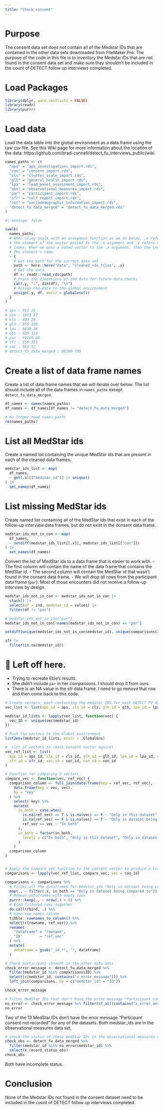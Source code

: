 ```yaml
---
title: "Check consent"
---
```


# Purpose

The consent data set does not contain all of the Medstar IDs that are contained in the other data sets downloaded from FileMaker Pro. The purpose of the code in this file is to inventory the Medstar IDs that are not found in the consent data set and make sure they shouldn't be included in the count of DETECT follow up interviews completed.


# Load Packages

```r
library(dplyr, warn.conflicts = FALSE)
library(readr)
library(purrr)
```

# Load data

Load the data table into the global environment as a data frame using the raw csv file. See this Wiki page for more information about the location of the data: https://github.com/brad-cannell/detect_fu_interviews_public/wiki. 

```r
names_paths <- c(
  "aps" = "aps_investigations_import.rds",
  "con" = "consent_import.rds",
  "cls" = "clutter_scale_import.rds",
  "glh" = "general_health_import.rds",
  "lpa" = "lead_panel_assessment_import.rds",
  "obs" = "observational_measures_import.rds",
  "par" = "participant_import.rds",
  "sfr" = "self_report_import.rds",
  "soc" = "sociodemographic_information_import.rds",
  "detect_fu_data_merged" = "detect_fu_data_merged.rds"
)
```

```r
#| message: false

iwalk(
  names_paths,
  # When using iwalk with an anonymous function as we do below, .x refers to 
  # the element of the vector passed to the .x argument and .y refers to the
  # index. When we pass a named vector to the .x argument, then the index is
  # The element's name.
  ~ {
    # Get the path for the current data set
    path <- here::here("data", "cleaned_rds_files", .x)
    # Get the data
    df <- readr::read_rds(path)
    # Print the dimensions of the data for future data checks
    cat(.y, ":", dim(df), "\n")
    # Assign the data to the global environment
    assign(.y, df, envir = globalenv())
  }
)

# aps : 951 22 
# con : 1013 17 
# cls : 893 29 
# glh : 955 105 
# lpa : 6838 38 
# obs : 935 132 
# par : 92160 84 
# sfr : 956 351 
# soc : 963 52 
# detect_fu_data_merged : 98200 799 
```


# Create a list of data frame names

Create a list of data frame names that we will iterate over below. The list should include all of the data frames in `names_paths` except `detect_fu_data_merged`.

```r
df_names <- names(names_paths)
df_names <- df_names[df_names != "detect_fu_data_merged"]
```

```r
# No longer need names_paths
rm(names_paths)
```


# List all MedStar ids

Create a named list containing the unique MedStar ids that are present in each of the cleaned data frames.

```r
medstar_ids_list <- map(
  df_names,
  ~ get(.x)[["medstar_id"]] |> unique()
) |> 
  set_names(df_names)
```


# List missing MedStar ids

Create named list containing all of the MedStar ids that exist in each of the follow-up interview data frames, but do not exist in the consent data frame.

```r
medstar_ids_not_in_con <- map(
  df_names,
  ~ setdiff(medstar_ids_list[[.x]], medstar_ids_list[["con"]])
) |> 
  set_names(df_names)
```

Convert the list of MedStar ids to a data frame that is easier to work with. 
- The first column will contain the name of the data frame that contains the MedStar id.
- The second column will contain the MedStar id that wasn't found in the consent data frame.
- We will drop all rows from the participant data frame (`par`). Most of those encounters did not receive a follow-up interview by design.

```r
medstar_ids_not_in_con <- medstar_ids_not_in_con |> 
  stack() |> 
  select(df = ind, medstar_id = values) |> 
  filter(df != "par")
```

```r
# medstar_ids_not_in_con["par"]
medstar_ids_not_in_con[!names(medstar_ids_not_in_con) == "par"]

```



```r

setdiff(unique(medstar_ids_not_in_con$medstar_id), unique(comparisons$ID))
```

```r
sfr |> 
  filter(is.na(medstar_id))
```



# 🔴 Left off here. 
- Trying to recreate Ebie's results.
- She didn't include `par` in her comparisons. I should drop it from ours.
- There is an NA value in the sfr data frame. I need to go remove that row and then come back to this code.





```r
# Create vectors, each containing the medstar IDS for each DETECT FU data set.
vec_list <- list(aps_id = aps, cls_id = cls, glh_id = glh, lpa_id = lpa, obs_id = obs, par_id = par, sfr_id = sfr, soc_id = soc, con_id = con)

medstar_id_lists <- lapply(vec_list, function(vec) {
  vec_ID <- unique(vec$medstar_id)
})

# Push the vectors to the Global environment
list2env(medstar_id_lists, envir = .GlobalEnv)
```

```r
#  List of vectors to check consent vector against
vec_ref_list <- list(
  aps_id = aps_id, cls_id = cls_id, glh_id = glh_id, lpa_id = lpa_id, obs_id = obs_id,
  sfr_id = sfr_id, soc_id = soc_id, con_id = con_id
)

# Function for comparing 2 vectors
compare_vec <- function(vec, ref_vec) {
  comparison_column <- full_join(data.frame(key = ref_vec, ref_vec),
    data.frame(key = vec, vec),
    by = "key"
  ) %>%
    select(-key) %>%
    mutate(
      in_both = case_when(
        is.na(ref_vec) == T & is.na(vec) == F ~ "Only in this dataset",
        is.na(ref_vec) == F & is.na(vec) == T ~ "Only in dataset being compared to",
        ref_vec == vec ~ "In both"
      ),
      in_both = factor(in_both,
        levels = c("In both", "Only in this dataset", "Only in dataset being compared to")
      )
    )
  comparison_column
}


# Apply the compare_vec function to the consent vector to produce a list of comparison outputs.
comparisons <- lapply(vec_ref_list, compare_vec, vec = con_id)
```

```r
comparisons <- comparisons %>%
  # Filter all the dataframes for medstar_ids "Only in dataset being compared to"
  map(., ~ filter(.x, in_both == "Only in dataset being compared to")) %>%
  # Remove dataframes with empty rows
  purrr::keep(., ~ nrow(.) > 0) %>%
  # Bind filtered rows together
  do.call(rbind, .) %>%
  # make row names column
  tibble::rownames_to_column() %>%
  select(c(rowname, ref_vec)) %>%
  rename(
    "dataframe" = "rowname",
    "ID"        = "ref_vec"
  ) %>%
  mutate(
    dataframe = gsub("_id.*", "", dataframe)
  )
```

```r
# Check participant consent in the other data sets
check_error_message <- detect_fu_data_merged %>%
  filter(medstar_id %in% comparisons$ID) %>%
  select(c(medstar_id, contains("x_error_message"))) %>%
  left_join(comparisons, by = c("medstar_id" = "ID"))

check_error_message
```
```r
# Filter MedStar IDs that don't have the error message "Participant consent not recorded" for any of the datasets
no_error <- check_error_message %>% filter(if_all(contains("x_error_message"), ~ is.na(.) == T))
no_error
```

Two of the 13 MedStar IDs don't have the error message "Participant consent not recorded" for any of the datasets.
Both medstar_ids are in the observational measures data set.

```r
# check the status of these medStar IDs in the observational measures dataset
check_obs <- detect_fu_data_merged %>%
  filter(medstar_id %in% no_error$medstar_id) %>%
  select(x_record_status_obs)
check_obs
```
Both have incomplete status. 

# Conclusion
None of the Medstar IDs not found in the consent dataset need to be included in the count of DETECT follow up interviews completed.
